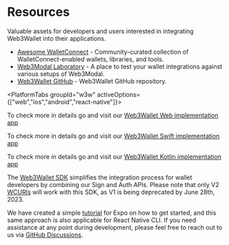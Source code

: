 
# Resources

Valuable assets for developers and users interested in integrating Web3Wallet into their applications.

<CloudBanner />

<!--Todo: Prettify this section-->

- [Awesome WalletConnect](https://github.com/WalletConnect/awesome-walletconnect) - Community-curated collection of WalletConnect-enabled wallets, libraries, and tools.
- [Web3Modal Laboratory](https://lab.web3modal.com) - A place to test your wallet integrations against various setups of Web3Modal.
- [Web3Wallet GitHub](https://github.com/WalletConnect/walletconnect-monorepo/tree/v2.0/packages/web3wallet) - Web3Wallet GitHub repository.

<PlatformTabs groupId="w3w" activeOptions={["web","ios","android","react-native"]}>

<PlatformTabItem value="web">

To check more in details go and visit our [Web3Wallet Web implementation app](https://github.com/WalletConnect/web-examples/tree/main/wallets/react-web3wallet)

</PlatformTabItem>
<PlatformTabItem value="ios">

To check more in details go and visit our [Web3Wallet Swift implementation app](https://github.com/WalletConnect/WalletConnectSwiftV2/tree/main/Example/WalletApp)

</PlatformTabItem>
<PlatformTabItem value="android">

To check more in details go and visit our [Web3Wallet Kotlin implementation app](https://github.com/WalletConnect/WalletConnectKotlinV2/tree/develop/sample/wallet)

</PlatformTabItem>
<PlatformTabItem value="flutter">

<!-- TODO: -->

</PlatformTabItem>

<PlatformTabItem value="react-native">

The [Web3Wallet SDK](https://medium.com/walletconnect/simplifying-integration-for-wallet-developers-with-the-new-web3wallet-sdk-8706b69e149c) simplifies the integration process for wallet developers by combining our Sign and Auth APIs. Please note that only V2 [WCURIs](https://specs.walletconnect.com/2.0/specs/clients/core/pairing/pairing-uri) will work with this SDK, as V1 is being deprecated by June 28th, 2023.

We have created a simple [tutorial](https://medium.com/walletconnect/how-to-build-a-wallet-in-react-native-with-the-web3wallet-sdk-b6f57bf02f9a) for Expo on how to get started, and this same approach is also applicable for React Native CLI. If you need assistance at any point during development, please feel free to reach out to us via [GitHub Discussions](https://github.com/orgs/WalletConnect/discussions).

</PlatformTabItem>

</PlatformTabs>
